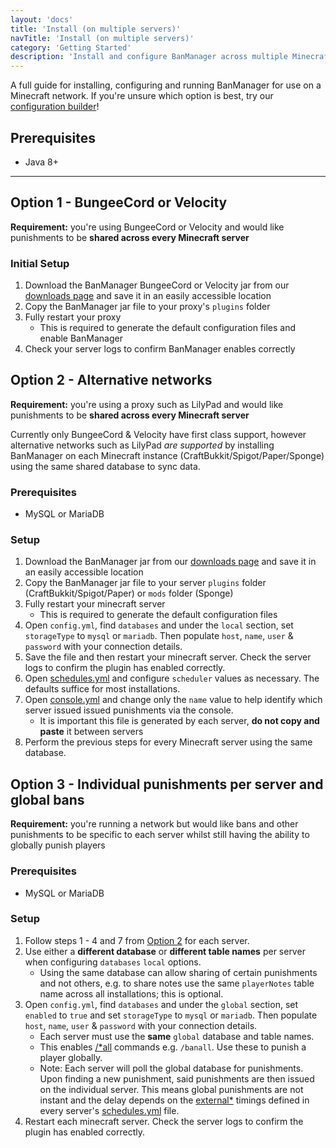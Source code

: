 ```yaml
---
layout: 'docs'
title: 'Install (on multiple servers)'
navTitle: 'Install (on multiple servers)'
category: 'Getting Started'
description: 'Install and configure BanManager across multiple Minecraft servers and networks.'
---
```

A full guide for installing, configuring and running BanManager for use on a Minecraft network. If you're unsure which option is best, try our [configuration builder](/docs/banmanager/config-builder)!

## Prerequisites
- Java 8+

---

## Option 1 - BungeeCord or Velocity
**Requirement:** you're using BungeeCord or Velocity and would like punishments to be **shared across every Minecraft server**

### Initial Setup
1. Download the BanManager BungeeCord or Velocity jar from our [downloads page](/download) and save it in an easily accessible location
1. Copy the BanManager jar file to your proxy's `plugins` folder
1. Fully restart your proxy
    * This is required to generate the default configuration files and enable BanManager
1. Check your server logs to confirm BanManager enables correctly

## Option 2 - Alternative networks
**Requirement:** you're using a proxy such as LilyPad and would like punishments to be **shared across every Minecraft server**

Currently only BungeeCord & Velocity have first class support, however alternative networks such as LilyPad *are supported* by installing BanManager on each Minecraft instance (CraftBukkit/Spigot/Paper/Sponge) using the same shared database to sync data.

### Prerequisites
- MySQL or MariaDB

### Setup
1. Download the BanManager jar from our [downloads page](/download) and save it in an easily accessible location
1. Copy the BanManager jar file to your server `plugins` folder (CraftBukkit/Spigot/Paper) or `mods` folder (Sponge)
1. Fully restart your minecraft server
    * This is required to generate the default configuration files
1. Open `config.yml`, find `databases` and under the `local` section, set `storageType` to `mysql` or `mariadb`. Then populate `host`, `name`, `user` & `password` with your connection details.
1. Save the file and then restart your minecraft server. Check the server logs to confirm the plugin has enabled correctly.
1. Open [schedules.yml](/docs/banmanager/configuration/schedules-yml) and configure `scheduler` values as necessary. The defaults suffice for most installations.
1. Open [console.yml](/docs/banmanager/configuration/console-yml) and change only the `name` value to help identify which server issued issued punishments via the console.
    * It is important this file is generated by each server, **do not copy and paste** it between servers
1. Perform the previous steps for every Minecraft server using the same database.

## Option 3 - Individual punishments per server and global bans
**Requirement:** you're running a network but would like bans and other punishments to be specific to each server whilst still having the ability to globally punish players

### Prerequisites
- MySQL or MariaDB

### Setup
1. Follow steps 1 - 4 and 7 from [Option 2](#option-2) for each server.
1. Use either a **different database** or **different table names** per server when configuring `databases` `local` options.
    * Using the same database can allow sharing of certain punishments and not others, e.g. to share notes use the same `playerNotes` table name across all installations; this is optional.
1. Open `config.yml`, find `databases` and under the `global` section, set `enabled` to `true` and set `storageType` to `mysql` or `mariadb`. Then populate `host`, `name`, `user` & `password` with your connection details.
    * Each server must use the **same** `global` database and table names.
    * This enables [/*all](/docs/banmanager/commands#global-commands) commands e.g. `/banall`. Use these to punish a player globally.
    * Note: Each server will poll the global database for punishments. Upon finding a new punishment, said punishments are then issued on the individual server. This means global punishments are not instant and the delay depends on the [external*](/docs/banmanager/configuration/schedules-yml#externalplayerbans) timings defined in every server's [schedules.yml](/docs/banmanager/configuration/schedules-yml) file.
1. Restart each minecraft server. Check the server logs to confirm the plugin has enabled correctly.
